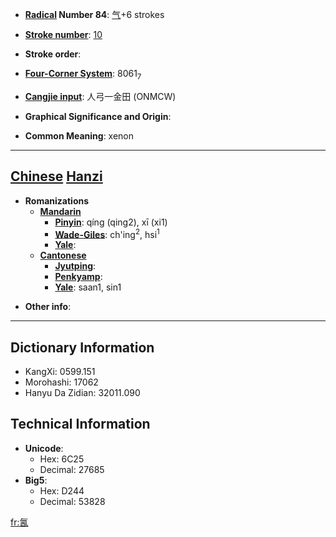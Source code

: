 * '''[[Wiktionary:Chinese radical index| Radical]] Number 84''': [[Wiktionary:Chinese radical index 气|气]]+6 strokes

* '''[[Wiktionary:Chinese total strokes index|Stroke number]]''': [[Wiktionary:Chinese total strokes index 10|10]]

* '''Stroke order''': 

* '''[[Wiktionary:Chinese four corner index|Four-Corner System]]''': 8061<sub>7</sub>

* '''[[Wiktionary:Chinese Cangjie index|Cangjie input]]''': 人弓一金田 (ONMCW)

* '''Graphical Significance and Origin''': 

* '''Common Meaning''': xenon

----

== [[Chinese]] [[Hanzi]] ==

* '''Romanizations'''
** '''[[Mandarin]]'''
*** '''[[Pinyin]]''': qíng (qing2), xī (xi1)
*** '''[[Wade-Giles]]''': ch'ing<sup>2</sup>, hsi<sup>1</sup>
*** '''[[Yale]]''': 
** '''[[Cantonese]]'''
*** '''[[Jyutping]]''':
*** '''[[Penkyamp]]''': 
*** '''[[Yale]]''': saan1, sin1

* '''Other info''': 

----

== Dictionary Information ==

* KangXi: 0599.151
* Morohashi: 17062
* Hanyu Da Zidian: 32011.090

== Technical Information ==

* '''Unicode''':
** Hex: 6C25
** Decimal: 27685
* '''Big5''':
** Hex: D244
** Decimal: 53828

[[fr:氥]]